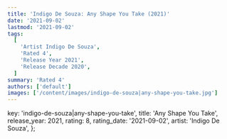```yaml
---
title: 'Indigo De Souza: Any Shape You Take (2021)'
date: '2021-09-02'
lastmod: '2021-09-02'
tags:
  [
    'Artist Indigo De Souza',
    'Rated 4',
    'Release Year 2021',
    'Release Decade 2020',
  ]
summary: 'Rated 4'
authors: ['default']
images: ['/content/images/indigo-de-souza|any-shape-you-take.jpg']
---
```


  key: 'indigo-de-souza|any-shape-you-take',
  title: 'Any Shape You Take',
  release_year: 2021,
  rating: 8,
  rating_date: '2021-09-02',
  artist: 'Indigo De Souza',
};

<MusicRating data={data} />
